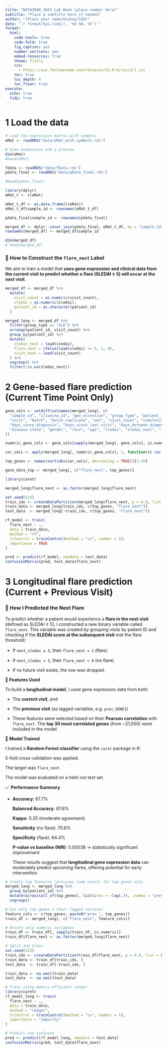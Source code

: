 ```yaml
---
title: "DATA3888_2025 Lab Week (place number here)"
subtitle: "Place a subtitle here if needed"
author: "(Place your name/Unikey/SID)"
date: "`r format(Sys.time(), '%d %B, %Y')`"
format:
  html:
    code-tools: true
    code-fold: true
    fig_caption: yes
    number_sections: yes
    embed-resources: true
    theme: flatly
    css: 
      - https://use.fontawesome.com/releases/v5.0.6/css/all.css
    toc: true
    toc_depth: 4
    toc_float: true
execute:
  echo: true
  tidy: true
---
```


# 1 Load the data

```r
# Load the expression matrix with symbols
eMat <- readRDS("data/eMat_with_symbols.rds")

# View dimensions and a preview
dim(eMat)
#head(eMat) 
```

```r
fdata <- readRDS("data/fData.rds")
pdata_final <- readRDS("data/pData_final.rds")

#head(pdata_final)
```

```r
library(dplyr)  
eMat_t <- t(eMat)

eMat_t_df <- as.data.frame(t(eMat))
eMat_t_df$sample_id <- rownames(eMat_t_df)

pdata_final$sample_id <- rownames(pdata_final)

merged_df <- dplyr::inner_join(pdata_final, eMat_t_df, by = "sample_id")
rownames(merged_df) <- merged_df$sample_id

dim(merged_df)
# head(merged_df)
```

### 🔁 How to Construct the `flare_next` Label

We aim to train a model that **uses gene expression and clinical data from the current visit to predict whether a flare (SLEDAI ≥ 5) will occur at the next visit**.

```r
merged_df <- merged_df %>%
  mutate(
    visit_count = as.numeric(visit_count),
    sledai = as.numeric(sledai),
    patient_id = as.character(patient_id)
  )

merged_long <- merged_df %>%
  filter(group_type == "SLE") %>%
  arrange(patient_id, visit_count) %>%
  group_by(patient_id) %>%
  mutate(
    sledai_next = lead(sledai),
    flare_next = ifelse(lead(sledai) >= 5, 1, 0),
    visit_next = lead(visit_count)
  ) %>%
  ungroup() %>%
  filter(!is.na(sledai_next))
```

# 2 Gene-based flare prediction (Current Time Point Only)

```r
gene_cols <- setdiff(colnames(merged_long), c(
  "sample_id", "illumina_id", "geo_accession", "group_type", "patient_id",
  "visit", "batch", "batch_replicate", "set", "visit_count", "cumulative_time",
  "days_since_diagnosis", "days_since_last_visit", "days_between_diagnosis_and_last_visit",
  "disease state", "gender", "race", "age", "sledai", "sledai_next", "flare_next", "visit_next"
))

numeric_gene_cols <- gene_cols[sapply(merged_long[, gene_cols], is.numeric)]

cor_vals <- apply(merged_long[, numeric_gene_cols], 2, function(x) cor(x, merged_long$flare_next, use = "complete.obs"))

top_genes <- names(sort(abs(cor_vals), decreasing = TRUE))[1:30]

gene_data_top <- merged_long[, c("flare_next", top_genes)]
```

```r
library(caret)

merged_long$flare_next <- as.factor(merged_long$flare_next)

set.seed(123)
train_idx <- createDataPartition(merged_long$flare_next, p = 0.8, list = FALSE)
train_data <- merged_long[train_idx, c(top_genes, "flare_next")]
test_data  <- merged_long[-train_idx, c(top_genes, "flare_next")]

rf_model <- train(
  flare_next ~ ., 
  data = train_data,
  method = "rf",
  trControl = trainControl(method = "cv", number = 5),
  importance = TRUE
)

pred <- predict(rf_model, newdata = test_data)
confusionMatrix(pred, test_data$flare_next)
```

# 3 Longitudinal flare prediction (Current + Previous Visit)

### 🔁 **How I Predicted the Next Flare**

To predict whether a patient would experience a **flare in the next visit** (defined as SLEDAI ≥ 5), I constructed a new binary variable called `flare_next`. This variable was created by grouping visits by patient ID and checking if the **SLEDAI score at the subsequent visit** met the flare threshold:

-   If `next_sledai ≥ 5`, then `flare_next = 1` (flare）

-   If `next_sledai < 5`, then `flare_next = 0` (no flare)

-   If no future visit exists, the row was dropped.

🧬 **Features Used**

To build a **longitudinal model**, I used gene expression data from both:

-   The **current visit**, and

-   The **previous visit** (as lagged variables, e.g. `prev_GENE1`)

-   These features were selected based on their **Pearson correlation** with `flare_next`. The **top 30 most correlated genes** (from \~21,000) were included in the model.

🧠 **Model Trained**

I trained a **Random Forest classifier** using the `caret` package in R:

5-fold cross-validation was applied.

The target was `flare_next`.

The model was evaluated on a held-out test set.

📈 **Performance Summary**

-   **Accuracy**: 67.7%

    **Balanced Accuracy**: 67.6%

    **Kappa**: 0.35 (moderate agreement)

    **Sensitivity** (no flare): 70.8%

    **Specificity** (flare): 64.4%

    **P-value vs baseline (NIR)**: 0.00038 → statistically significant improvement

    These results suggest that **longitudinal gene expression data** can moderately predict upcoming flares, offering potential for early intervention.

```r
# Create lag features (previous time point) for top genes only
merged_long <- merged_long %>%
  group_by(patient_id) %>%
  mutate(across(all_of(top_genes), list(prev = ~lag(.)), .names = "prev_{.col}")) %>%
  ungroup()

# Use only top genes + their lagged versions
feature_cols <- c(top_genes, paste0("prev_", top_genes))
train_df <- merged_long[, c("flare_next", feature_cols)]

# Ensure only numeric variables
train_df <- train_df[, sapply(train_df, is.numeric)]
train_df$flare_next <- as.factor(merged_long$flare_next)

# Split and train
set.seed(123)
train_idx <- createDataPartition(train_df$flare_next, p = 0.8, list = FALSE)
train_data <- train_df[train_idx, ]
test_data  <- train_df[-train_idx, ]

train_data <- na.omit(train_data)
test_data  <- na.omit(test_data)

# Train using memory-efficient ranger
library(caret)
rf_model_long <- train(
  flare_next ~ ., 
  data = train_data,
  method = "ranger",
  trControl = trainControl(method = "cv", number = 5),
  importance = "impurity"
)

# Predict and evaluate
pred <- predict(rf_model_long, newdata = test_data)
confusionMatrix(pred, test_data$flare_next)
```

